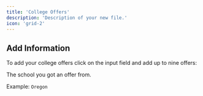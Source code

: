 ```yaml
---
title: 'College Offers'
description: 'Description of your new file.'
icon: 'grid-2'
---
```


## Add Information
To add your college offers click on the input field and add up to nine offers:

<ResponseField name="College Name" type="select" required>
The school you got an offer from.

Example: `Oregon`

</ResponseField>








